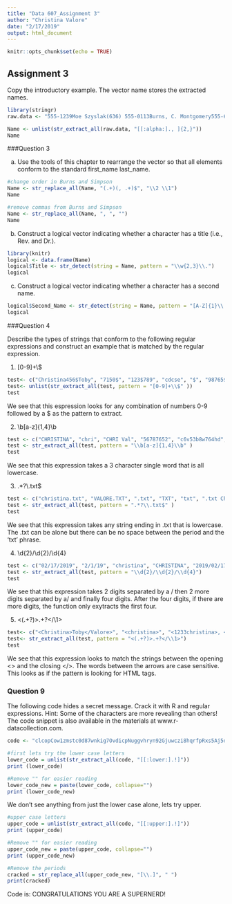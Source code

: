 ```yaml
---
title: "Data 607_Assignment 3"
author: "Christina Valore"
date: "2/17/2019"
output: html_document
---
```


```r
knitr::opts_chunk$set(echo = TRUE)
```

## Assignment 3

Copy the introductory example. The vector name stores the extracted names.

```r
library(stringr)
raw.data <- "555-1239Moe Szyslak(636) 555-0113Burns, C. Montgomery555-6542Rev. Timothy Lovejoy555 8904Ned Flanders636-555-3226Simpson, Homer5553642Dr. Julius Hibbert"

Name <- unlist(str_extract_all(raw.data, "[[:alpha:]., ]{2,}"))
Name
```

###Question 3

(a) Use the tools of this chapter to rearrange the vector so that all elements conform to the standard first_name last_name.

```r
#change order in Burns and Simpson
Name <- str_replace_all(Name, "(.+)(, .+)$", "\\2 \\1")
Name
```
```r
#remove commas from Burns and Simpson
Name <- str_replace_all(Name, ", ", "") 
Name
```

(b) Construct a logical vector indicating whether a character has a title (i.e., Rev. and Dr.).
```r
library(knitr)
logical <- data.frame(Name)
logical$Title <- str_detect(string = Name, pattern = "\\w{2,3}\\.")
logical
```

(c) Construct a logical vector indicating whether a character has a second name.

```r
logical$Second_Name <- str_detect(string = Name, pattern = "[A-Z]{1}\\.")
logical
```

###Question 4

Describe the types of strings that conform to the following regular expressions and construct an example that is matched by the regular expression.

(1) [0-9]+\\$
```r
test<- c("Christina456$Toby", "7150$", "123$789", "cdcse", "$", "98765$123")
test<- unlist(str_extract_all(test, pattern = "[0-9]+\\$" ))
test
```
We see that this espression looks for any combination of numbers 0-9 followed by a $ as the pattern to extract.

(2) \\b[a-z]{1,4}\\b

```r
test <- c("CHRISTINA", "chri", "CHRI Val", "56787652", "c6v53b8w764hd", "val", "dan")
test <- str_extract_all(test, pattern = "\\b[a-z]{1,4}\\b" )
test
```
We see that this expression takes a 3 character single word that is all lowercase. 

(3) .*?\\.txt$

```r
test <- c("christina.txt", "VALORE.TXT", ".txt", "TXT", "txt", ".txt Christina", "help .txt", "help. txt")
test <- str_extract_all(test, pattern = ".*?\\.txt$" )
test

```
We see that this expression takes any string ending in .txt that is lowercase. The .txt can be alone but there can be no space between the period and the 'txt' phrase. 

(4) \\d{2}/\\d{2}/\\d{4}

```r
test <- c("02/17/2019", "2/1/19", "christina", "CHRISTINA", "2019/02/17", "12 12 4567", "03/17/20195456")
test <- str_extract_all(test, pattern = "\\d{2}/\\d{2}/\\d{4}")
test
```
We see that this expression takes 2 digits separated by a / then 2 more digits separated by a/ and finally four digits. After the four digits, if there are more digits, the function only exytracts the first four.

(5) <(.+?)>.+?</\\1>
```r
test<- c("<Christina>Toby</Valore>", "<christina>", "<1233christina>, <Christina> TOBY</Christina>","<Christina> TOBY</CHRISTINA>")
test<- str_extract_all(test, pattern = "<(.+?)>.+?</\\1>")
test

```
We see that this expression looks to match the strings between the opening <> and the closing </>. The words between the arrows are case sensitive. This looks as if the pattern is looking for HTML tags.

### Question 9 

The following code hides a secret message. Crack it with R and regular expressions. Hint: Some of the characters are more revealing than others! The code snippet is also available in the materials at www.r-datacollection.com.

```r
code <- "clcopCow1zmstc0d87wnkig7OvdicpNuggvhryn92Gjuwczi8hqrfpRxs5Aj5dwpn0TanwoUwisdij7Lj8kpf03AT5Idr3coc0bt7yczjatOaootj55t3Nj3ne6c4Sfek.r1w1YwwojigOd6vrfUrbz2.2bkAnbhzgv4R9i05zEcrop.wAgnb.SqoU65fPa1otfb7wEm24k6t3sR9zqe5fy89n6Nd5t9kc4fE905gmc4Rgxo5nhDk!gr"

#first lets try the lower case letters
lower_code = unlist(str_extract_all(code, "[[:lower:].!]"))
print (lower_code)

#Remove "" for easier reading
lower_code_new = paste(lower_code, collapse="")
print (lower_code_new)

```
We don't see anything from just the lower case alone, lets try upper.

```r
#upper case letters
upper_code = unlist(str_extract_all(code, "[[:upper:].!]"))
print (upper_code)

#Remove "" for easier reading
upper_code_new = paste(upper_code, collapse="")
print (upper_code_new)

#Remove the periods 
cracked = str_replace_all(upper_code_new, "[\\.]", " ")
print(cracked)
```

Code is: CONGRATULATIONS YOU ARE A SUPERNERD!